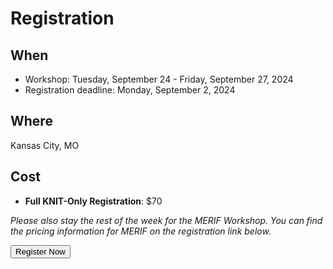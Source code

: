 
# Registration

## When

- Workshop: Tuesday, September 24 - Friday, September 27, 2024
- Registration deadline: Monday, September 2, 2024

## Where

Kansas City, MO

## Cost

- **Full KNIT-Only Registration**: $70

*Please also stay the rest of the week for the MERIF Workshop. You can find the pricing information for MERIF on the registration link below.*

<div class="button-container">
<Button linkto="https://apps2.research.unc.edu/events/index.cfm?event=events.go&key=C2B2">Register Now</Button>
</div>